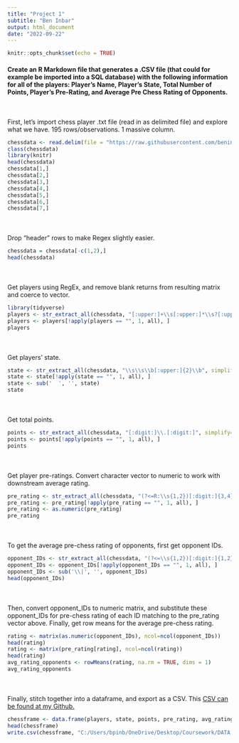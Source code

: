 ---
title: "Project 1"
subtitle: "Ben Inbar"
output: html_document
date: "2022-09-22"
---

```{r setup, include=FALSE}
knitr::opts_chunk$set(echo = TRUE)
```

#### Create an R Markdown file that generates a .CSV file (that could for example be imported into a SQL database) with the following information for all of the players: Player’s Name, Player’s State, Total Number of Points, Player’s Pre-Rating, and Average Pre Chess Rating of Opponents.

<div style="margin-top:50px;">
First, let's import chess player .txt file (read in as delimited file) and explore what we have. 195 rows/observations. 1 massive column.
```{r warning=FALSE, message=FALSE}
chessdata <- read.delim(file = "https://raw.githubusercontent.com/beninbar/DATA-607/main/Project%201/7645617.txt", header = TRUE)
class(chessdata)
library(knitr)
head(chessdata)
chessdata[1,]
chessdata[2,]
chessdata[3,]
chessdata[4,]
chessdata[5,]
chessdata[6,]
chessdata[7,]
```

<div style="margin-top:50px;">
Drop "header" rows to make Regex slightly easier.
```{r}
chessdata = chessdata[-c(1,2),]
head(chessdata)
```

<div style="margin-top:50px;">
Get players using RegEx, and remove blank returns from resulting matrix and coerce to vector.
```{r warning=FALSE, message=FALSE}
library(tidyverse)
players <- str_extract_all(chessdata, "[:upper:]+\\s[:upper:]*\\s?[:upper:]+.?\\s?[:upper:]+", simplify=TRUE)
players <- players[!apply(players == "", 1, all), ]
players
```

<div style="margin-top:50px;">
Get players' state.
```{r}
state <- str_extract_all(chessdata, "\\s\\s\\b[:upper:]{2}\\b", simplify=TRUE)
state <- state[!apply(state == "", 1, all), ]
state <- sub('  ', '', state)
state
```

<div style="margin-top:50px;">
Get total points.
```{r}
points <- str_extract_all(chessdata, "[:digit:]\\.[:digit:]", simplify=TRUE)
points <- points[!apply(points == "", 1, all), ]
points
```

<div style="margin-top:50px;">
Get player pre-ratings. Convert character vector to numeric to work with downstream average rating.
```{r}
pre_rating <- str_extract_all(chessdata, "(?<=R:\\s{1,2})[:digit:]{3,4}(?=P*)", simplify=TRUE)
pre_rating <- pre_rating[!apply(pre_rating == "", 1, all), ]
pre_rating <- as.numeric(pre_rating)
pre_rating
```

<div style="margin-top:50px;">
To get the average pre-chess rating of opponents, first get opponent IDs.
```{r}
opponent_IDs <- str_extract_all(chessdata, "(?<=\\s{1,2})[:digit:]{1,2}\\|", simplify=TRUE)
opponent_IDs <- opponent_IDs[!apply(opponent_IDs == "", 1, all), ]
opponent_IDs <- sub('\\|', '', opponent_IDs)
head(opponent_IDs)
```

<div style="margin-top:50px;">
Then, convert opponent_IDs to numeric matrix, and substitute these opponent_IDs for pre-chess rating of each ID matching to the pre_rating vector above. Finally, get row means for the average pre-chess rating.
```{r}
rating <- matrix(as.numeric(opponent_IDs), ncol=ncol(opponent_IDs))
head(rating)
rating <- matrix(pre_rating[rating], ncol=ncol(rating))
head(rating)
avg_rating_opponents <- rowMeans(rating, na.rm = TRUE, dims = 1)
avg_rating_opponents
```

<div style="margin-top:50px;">
Finally, stitch together into a dataframe, and export as a CSV. This [CSV can be found at my Github.](https://github.com/beninbar/DATA-607/blob/main/Project%201/chessdata_csv.csv)
```{r}
chessframe <- data.frame(players, state, points, pre_rating, avg_rating_opponents)
head(chessframe)
write.csv(chessframe, "C:/Users/bpinb/OneDrive/Desktop/Coursework/DATA 607 Data Acquisition and Management/Project 1/chessdata_csv.csv", row.names = FALSE)
```
